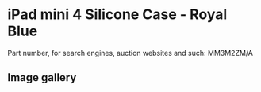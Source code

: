 
# iPad mini 4 Silicone Case - Royal Blue

Part number, for search engines, auction websites and such: MM3M2ZM/A

## Image gallery

<div style={{ width: "768px" }}>
  <GalleryComponent
    images={[
      {
        original: "/everysource/MM3M2.webp",
        thumbnail: "/everypreview/MM3M2.webp",
      },
      {
        original: "/everysource/MM3M2_AV1_GOLD.webp",
        thumbnail: "/everypreview/MM3M2_AV1_GOLD.webp",
      },
      {
        original: "/everysource/MM3M2_AV1_SILVER.webp",
        thumbnail: "/everypreview/MM3M2_AV1_SILVER.webp",
      },
      {
        original: "/everysource/MM3M2_AV1_SPACE_GRAY.webp",
        thumbnail: "/everypreview/MM3M2_AV1_SPACE_GRAY.webp",
      },
      {
        original: "/everysource/MM3M2_AV2.webp",
        thumbnail: "/everypreview/MM3M2_AV2.webp",
      },
      {
        original: "/everysource/MM3M2_AV3.webp",
        thumbnail: "/everypreview/MM3M2_AV3.webp",
      },
      {
        original: "/everysource/MM3M2_AV4.webp",
        thumbnail: "/everypreview/MM3M2_AV4.webp",
      }
    ]}
  />
</div>